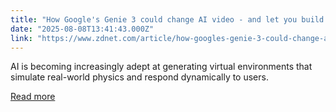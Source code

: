 ```yaml
---
title: "How Google's Genie 3 could change AI video - and let you build your own interactive worlds"
date: "2025-08-08T13:41:43.000Z"
link: "https://www.zdnet.com/article/how-googles-genie-3-could-change-ai-video-and-let-you-build-your-own-interactive-worlds/"
---
```


AI is becoming increasingly adept at generating virtual environments that simulate real-world physics and respond dynamically to users.

[Read more](https://www.zdnet.com/article/how-googles-genie-3-could-change-ai-video-and-let-you-build-your-own-interactive-worlds/)
